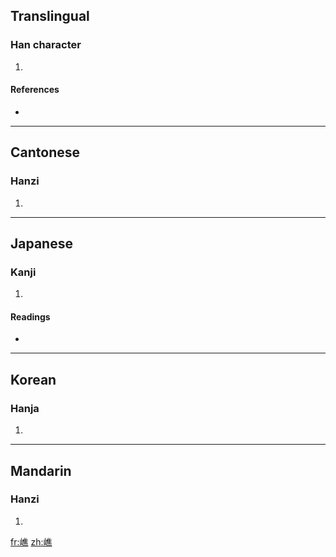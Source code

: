 ==Translingual==

===Han character===
{{Han char|rn=46|rad=山|as=12|sn=15|four=2073<sub>1</sub>|canj=山人土火 (UOGF)}}

# {{defn|Han|sort=山12}}

====References====
* {{Han ref|kx=0319.350|dkj=08467|dj=0619.390|hdz=10798.050|uh=5D95|ud=23957|bh=E568|bd=58728}}

----

==Cantonese==

===Hanzi===
{{yue-hanzi|jyut=|y=jiu1}}

# {{defn|Cantonese}}

----

==Japanese==

===Kanji===
{{ja-kanji|grade=|rs=山12}}

# {{defn|Japanese}}

====Readings====
* {{ja-readings|on=[[せう]] (seu), [[ぜう]] (zeu), [[しょう]] (shō), [[じょう]] (jō)|kun=}}

----

==Korean==

===Hanja===
{{ko-hanja|hangeul=초|rv=cho|mr=ch'o}}

# {{defn|Korean}}

----

==Mandarin==

===Hanzi===
{{cmn-hanzi|pin=[[jiāo]] ([[jiao1]])|wg=chiao<sup>1</sup>}}

# {{defn|Mandarin}}

[[fr:嶕]]
[[zh:嶕]]